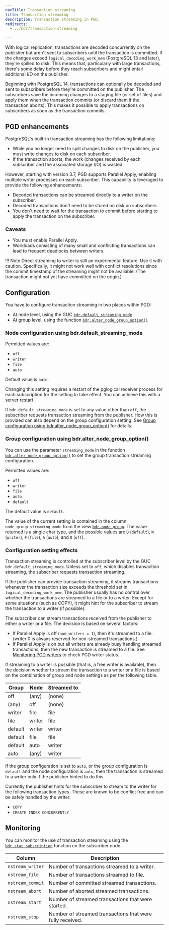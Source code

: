 ```yaml
---
navTitle: Transaction streaming
title: Transaction streaming
description: Transaction streaming in PGD.
redirects: 
  - ../bdr/transaction-streaming

---
```


With logical replication, transactions are decoded concurrently on the publisher
but aren't sent to subscribers until the transaction is committed. If the
changes exceed `logical_decoding_work_mem` (PostgreSQL 13 and later), they're
spilled to disk. This means that, particularly with large transactions, there's
some delay before they reach subscribers and might entail additional I/O
on the publisher.

Beginning with PostgreSQL 14, transactions can optionally be decoded and sent to
subscribers before they're committed on the publisher. The subscribers save
the incoming changes to a staging file (or set of files) and apply them when
the transaction commits (or discard them if the transaction aborts). This makes
it possible to apply transactions on subscribers as soon as the transaction
commits.

## PGD enhancements

PostgreSQL's built-in transaction streaming has the following
limitations:

-   While you no longer need to spill changes to disk on the publisher, you must write changes
    to disk on each subscriber.
-   If the transaction aborts, the work (changes received by each subscriber
    and the associated storage I/O) is wasted.

However, starting with version 3.7, PGD supports Parallel Apply, enabling multiple writer
processes on each subscriber. This capability is leveraged to provide the following enhancements:

-   Decoded transactions can be streamed directly to a writer on the subscriber.
-   Decoded transactions don't need to be stored on disk on subscribers.
-   You don't need to wait for the transaction to commit before starting to apply the
    transaction on the subscriber.

### Caveats

-   You must enable Parallel Apply.
-   Workloads consisting of many small and conflicting transactions can lead to
    frequent deadlocks between writers.

!!! Note
    Direct streaming to writer is still an experimental feature. Use it
    with caution. Specifically, it might not work well with
    conflict resolutions since the commit timestamp of the streaming might not
    be available. (The transaction might not yet have committed on the
    origin.)

## Configuration

You have to configure transaction streaming in two places within PGD:

-   At node level, using the GUC [`bdr.default_streaming_mode`](/pgd/latest/reference/pgd-settings/#transaction-streaming)
-   At group level, using the function [`bdr.alter_node_group_option()`](/pgd/latest/reference/nodes-management-interfaces/#bdralter_node_group_option)

### Node configuration using bdr.default_streaming_mode

Permitted values are:

-   `off`
-   `writer`
-   `file`
-   `auto`

Default value is `auto`.

Changing this setting requires a restart of the
pglogical receiver process for each subscription for the setting to take effect. You can achieve this with a server
restart.

If `bdr.default_streaming_mode` is set to any value other than `off`, the
subscriber requests transaction streaming from the publisher. How this is
provided can also depend on the group configuration setting. See 
[Group configuration using bdr.alter_node_group_option()](#group-configuration-using-bdralter_node_group_option) for details.

### Group configuration using bdr.alter_node_group_option()

You can use the parameter `streaming_mode` in the function [`bdr.alter_node_group_option()`](/pgd/latest/reference/nodes-management-interfaces/#bdralter_node_group_option)
to set the group transaction streaming configuration.

Permitted values are:

-   `off`
-   `writer`
-   `file`
-   `auto`
-   `default`

The default value is `default`.

The value of the current setting is contained in the column `node_group_streaming_mode`
from the view [`bdr.node_group`](/pgd/latest/reference/catalogs-visible/#bdrnode_group). The value returned is
a single char type, and the possible values are `D` (`default`), `W` (`writer`),
`F` (`file`), `A` (`auto`), and `O` (`off`).

### Configuration setting effects

Transaction streaming is controlled at the subscriber level by the GUC
`bdr.default_streaming_mode`. Unless set to `off`, which disables transaction
streaming, the subscriber requests transaction streaming.

If the publisher can provide transaction streaming, it
streams transactions whenever the transaction size exceeds the threshold set in
`logical_decoding_work_mem`. The publisher usually has no control over whether
the transactions are streamed to a file or to a writer. Except for some
situations (such as COPY), it might hint for the subscriber to stream the
transaction to a writer (if possible).

The subscriber can stream transactions received from the publisher to
either a writer or a file. The decision is based on several factors:

-   If Parallel Apply is off (`num_writers = 1`), then it's streamed to a file.
    (writer 0 is always reserved for non-streamed transactions.)
-   If Parallel Apply is on but all writers are already busy handling streamed
    transactions, then the new transaction is streamed to a file. See
    [Monitoring PGD writers](monitoring/sql#monitoring-pgd-writers) to check PGD
    writer status.

If streaming to a writer is possible (that is, a free writer is available), then the
decision whether to stream the transaction to a writer or a file is based on
the combination of group and node settings as per the following table.

| Group   | Node   | Streamed to |
| ------- | ------ | ----------- |
| off     | (any)  | (none)      |
| (any)   | off    | (none)      |
| writer  | file   | file        |
| file    | writer | file        |
| default | writer | writer      |
| default | file   | file        |
| default | auto   | writer      |
| auto    | (any)  | writer      |

If the group configuration is set to `auto`, or the group
configuration is `default` and the node configuration is `auto`,
then the transaction is streamed to a writer only if the
publisher hinted to do this.

Currently the publisher hints for the subscriber to stream to the writer
for the following transaction types. These are known to be conflict free
and can be safely handled by the writer.

-   `COPY`
-   `CREATE INDEX CONCURRENTLY`

## Monitoring

You can monitor the use of transaction streaming using the [`bdr.stat_subscription`](/pgd/latest/reference/catalogs-visible/#bdrstat_subscription)
function on the subscriber node.

| Column           | Description                                                                                   |
| ---------------- | --------------------------------------------------------------------------------------------- |
| `nstream_writer` | Number of transactions streamed to a writer.                                                  |
| `nstream_file`   | Number of transactions streamed to file.                                                      |
| `nstream_commit` | Number of committed streamed transactions.                                                    |
| `nstream_abort`  | Number of aborted streamed transactions.                                                      |
| `nstream_start`  | Number of streamed transactions that were started.                                            |
| `nstream_stop`   | Number of streamed transactions that were fully received.                                     |
